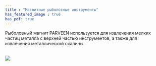 ```yaml
---
title : "Магнитные рыболовные инструменты"
has_featured_image : true
has_pdf: true
---
```


Рыболовный магнит PARVEEN используется для извлечения мелких частиц металла с верхней частью инструментов, а также для извлечения металлической окалины.

<br />
<Image src={image} />
